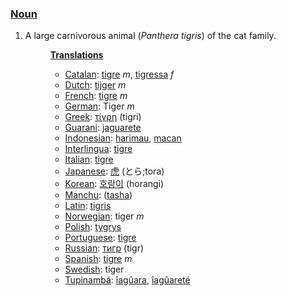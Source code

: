 ===[[Noun]]===
#A large carnivorous animal (<I>Panthera tigris</I>) of the cat family.
#:'''[[Translation]]s'''
#:*[[Catalan]]: [[tigre]] ''m'', [[tigressa]] ''f''
#:*[[Dutch]]: [[tijger]] ''m''
#:*[[French]]: [[tigre]] ''m''
#:*[[German]]: Tiger ''m''
#:*[[Greek]]: [[τίγρη]] (tigri)
#:*[[Guarani]]: [[jaguarete]]
#:*[[Indonesian]]: [[harimau]], [[macan]]
#:*[[Interlingua]]: [[tigre]]
#:*[[Italian]]: [[tigre]]
#:*[[Japanese]]: [[虎]] (とら;tora)
#:*[[Korean]]: [[호랑이]] (horangi)
#:*[[Manchu]]: ([[tasha]])
#:*[[Latin]]: [[tigris]]
#:*[[Norwegian]]: tiger ''m''
#:*[[Polish]]: [[tygrys]]
#:*[[Portuguese]]: [[tigre]]
#:*[[Russian]]: [[тигр]] (tigr)
#:*[[Spanish]]: [[tigre]] ''m''
#:*[[Swedish]]: tiger
#:*[[Tupinambá]]: [[îagûara]], [[îagûareté]]
